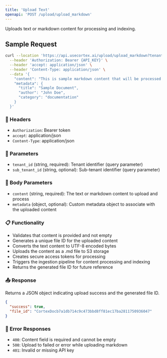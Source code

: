 ```yaml
---
title: 'Upload Text'
openapi: 'POST /upload/upload_markdown'
---
```


Uploads text or markdown content for processing and indexing.

## Sample Request

```bash
curl --location 'https://api.usecortex.ai/upload/upload_markdown?tenant_id={TENANT_ID}&sub_tenant_id={SUB_TENANT_ID}' \
  --header 'Authorization: Bearer {API_KEY}' \
  --header 'accept: application/json' \
  --header 'Content-Type: application/json' \
  --data '{
    "content": "This is sample markdown content that will be processed and indexed.",
    "metadata": {
      "title": "Sample Document",
      "author": "John Doe",
      "category": "documentation"
    }
  }'
```

### 🔐 Headers
- `Authorization`: Bearer token
- `accept`: application/json
- `Content-Type`: application/json

### 🧾 Parameters
- `tenant_id` (string, required): Tenant identifier (query parameter)
- `sub_tenant_id` (string, optional): Sub-tenant identifier (query parameter)

### 🧾 Body Parameters
- `content` (string, required): The text or markdown content to upload and process
- `metadata` (object, optional): Custom metadata object to associate with the uploaded content

### 📋 Functionality
- Validates that content is provided and not empty
- Generates a unique file ID for the uploaded content
- Converts the text content to UTF-8 encoded bytes
- Uploads the content as a .md file to S3 storage
- Creates secure access tokens for processing
- Triggers the ingestion pipeline for content processing and indexing
- Returns the generated file ID for future reference

### 📤 Response
Returns a JSON object indicating upload success and the generated file ID.

```json
{
  "success": true,
  "file_id": "CortexDocb7a1db714c9c473bbd8ff81ec17ba2811750936047"
}
```

### 🚨 Error Responses
- `400`: Content field is required and cannot be empty
- `500`: Upload to failed or error while uploading markdown
- `401`: Invalid or missing API key 